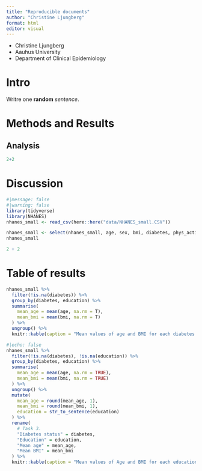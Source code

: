 ```yaml
---
title: "Reproducible documents"
author: "Christine Ljungberg"
format: html
editor: visual
---
```

- Christine Ljungberg 
- Aauhus University
- Department of Clinical Epidemiology 

# Intro 
Writre one **random** *sentence*. 

# Methods and Results 

## Analysis 
```r
2+2
```

# Discussion 


```r
#|message: false
#|warning: false
library(tidyverse)
library(NHANES)
nhanes_small <- read_csv(here::here("data/NHANES_small.CSV"))
```


```r
nhanes_small <- select(nhanes_small, age, sex, bmi, diabetes, phys_active, bp_sys_ave, bp_dia_ave, education)
nhanes_small
```



```r
2 + 2
```
# Table of results 

```r
nhanes_small %>%
  filter(!is.na(diabetes)) %>%
  group_by(diabetes, education) %>%
  summarise(
    mean_age = mean(age, na.rm = T),
    mean_bmi = mean(bmi, na.rm = T)
  ) %>%
  ungroup() %>%
  knitr::kable(caption = "Mean values of age and BMI for each diabetes status and education level")
```


```r
#|echo: false
nhanes_small %>%
  filter(!is.na(diabetes), !is.na(education)) %>%
  group_by(diabetes, education) %>%
  summarise(
    mean_age = mean(age, na.rm = TRUE),
    mean_bmi = mean(bmi, na.rm = TRUE)
  ) %>%
  ungroup() %>%
  mutate(
    mean_age = round(mean_age, 1),
    mean_bmi = round(mean_bmi, 1),
    education = str_to_sentence(education)
  ) %>%
  rename(
    # Task 3.
    "Diabetes status" = diabetes,
    "Education" = education,
    "Mean age" = mean_age,
    "Mean BMI" = mean_bmi
  ) %>%
  knitr::kable(caption = "Mean values of Age and BMI for each education and diabetes status.")
```
